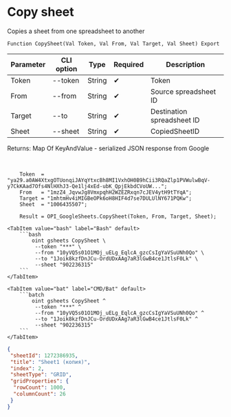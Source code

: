 ﻿---
sidebar_position: 3
description: Copy sheet and other functions to work with Google Sheets in the Open Integration Package, a free open-source integration library for 1C:Enterprise 8, OneScript and CLI
keywords: [1C, 1С, 1С:Enterprise, 1С:Enterprise 8.3, API, Integration, Services, Exchange, OneScript, CLI, Google Sheets]
---


# Copy sheet
 Copies a sheet from one spreadsheet to another



`Function CopySheet(Val Token, Val From, Val Target, Val Sheet) Export`

  | Parameter | CLI option | Type | Required | Description |
  |-|-|-|-|-|
  | Token | --token | String | &#x2714; | Token |
  | From | --from | String | &#x2714; | Source spreadsheet ID |
  | Target | --to | String | &#x2714; | Destination spreadsheet ID |
  | Sheet | --sheet | String | &#x2714; | CopiedSheetID |

  
  Returns:  Map Of KeyAndValue - serialized JSON response from Google

<br/>




```bsl title="1C:Enterprise/OneScript code example"
    Token  = "ya29.a0AW4XtxgOTUonqiJAYqYtxcBh8MI1VxhOH0B9hCii3RQaZlp1PVWulwBqV-y7CkKAad7Ofs4NlHXhJ3-Qe1lj4xEd-ubK_QpjEkbdCVoUW...";
    From   = "1mzZ4_JqvwJg8VmxpqhH2WZEZRxqn7cJEV4ytH9tTYqA";
    Target = "1mhtmHv4iMIGBeOPk6oH8HIF4d7se7DULUlNY671PQKw";
    Sheet  = "1006435507";

    Result = OPI_GoogleSheets.CopySheet(Token, From, Target, Sheet);
```
 

 <Tabs>
  
    <TabItem value="bash" label="Bash" default>
        ```bash
            oint gsheets CopySheet \
             --token "***" \
             --from "10yVQ5s01O1MOj_uELg_EqlcA_gzcCsIgYaVSuUNh0Qo" \
             --to "1Joik8kzfDnJCu-OrdUDxAAg7aR3lGwB4ce1JtlsF0Lk" \
             --sheet "902236315"
        ```
    </TabItem>
  
    <TabItem value="bat" label="CMD/Bat" default>
        ```batch
            oint gsheets CopySheet ^
             --token "***" ^
             --from "10yVQ5s01O1MOj_uELg_EqlcA_gzcCsIgYaVSuUNh0Qo" ^
             --to "1Joik8kzfDnJCu-OrdUDxAAg7aR3lGwB4ce1JtlsF0Lk" ^
             --sheet "902236315"
        ```
    </TabItem>
</Tabs>


```json title="Result"
{
 "sheetId": 1272386935,
 "title": "Sheet1 (копия)",
 "index": 2,
 "sheetType": "GRID",
 "gridProperties": {
  "rowCount": 1000,
  "columnCount": 26
 }
}
```
